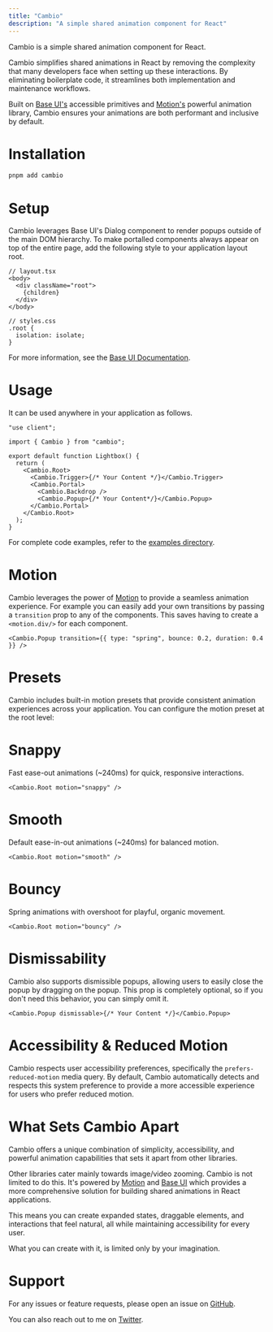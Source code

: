 ```yaml
---
title: "Cambio"
description: "A simple shared animation component for React"
---
```


<center>
  <Basic />
</center>

Cambio is a simple shared animation component for React.

Cambio simplifies shared animations in React by removing the complexity that many developers face when setting up these interactions.
By eliminating boilerplate code, it streamlines both implementation and maintenance workflows.

Built on [Base UI's](https://base-ui.com/) accessible primitives and [Motion's](https://motion.dev/) powerful animation library,
Cambio ensures your animations are both performant and inclusive by default.

# Installation

```bash
pnpm add cambio
```

# Setup

Cambio leverages Base UI's Dialog component to render popups outside of the main DOM hierarchy.
To make portalled components always appear on top of the entire page, add the following style to your application layout root.

```tsx
// layout.tsx
<body>
  <div className="root">
    {children}
  </div>
</body>

// styles.css
.root {
  isolation: isolate;
}
```

For more information, see the [Base UI Documentation](https://base-ui.com/react/overview/quick-start#set-up-portals).

# Usage

It can be used anywhere in your application as follows.

```tsx lineNumbers
"use client";

import { Cambio } from "cambio";

export default function Lightbox() {
  return (
    <Cambio.Root>
      <Cambio.Trigger>{/* Your Content */}</Cambio.Trigger>
      <Cambio.Portal>
        <Cambio.Backdrop />
        <Cambio.Popup>{/* Your Content*/}</Cambio.Popup>
      </Cambio.Portal>
    </Cambio.Root>
  );
}
```

For complete code examples, refer to the [examples directory](https://github.com/raphaelsalaja/cambio/tree/main/website/components/examples).

# Motion

Cambio leverages the power of [Motion](https://motion.dev/) to provide a seamless animation experience.
For example you can easily add your own transitions by passing a `transition` prop to any of the components.
This saves having to create a `<motion.div/>` for each component.

```tsx lineNumbers
<Cambio.Popup transition={{ type: "spring", bounce: 0.2, duration: 0.4 }} />
```

# Presets

Cambio includes built-in motion presets that provide consistent animation experiences across your application. You can configure the motion preset at the root level:

# Snappy

Fast ease-out animations (~240ms) for quick, responsive interactions.

<center>
  <Snappy />
</center>

```tsx lineNumbers
<Cambio.Root motion="snappy" />
```

# Smooth

Default ease-in-out animations (~240ms) for balanced motion.

<center>
  <Smooth />
</center>

```tsx lineNumbers
<Cambio.Root motion="smooth" />
```

# Bouncy

Spring animations with overshoot for playful, organic movement.

<center>
  <Bouncy />
</center>

```tsx lineNumbers
<Cambio.Root motion="bouncy" />
```

# Dismissability

Cambio also supports dismissible popups, allowing users to easily close the popup by dragging on the popup. This prop is completely optional, so if you don't need this behavior, you can simply omit it.

<center>
  <Dismissable />
</center>

```tsx lineNumbers
<Cambio.Popup dismissable>{/* Your Content */}</Cambio.Popup>
```

# Accessibility & Reduced Motion

Cambio respects user accessibility preferences, specifically the `prefers-reduced-motion` media query. By default, Cambio automatically detects and respects this system preference to provide a more accessible experience for users who prefer reduced motion.

<center>
  <Reduced />
</center>

# What Sets Cambio Apart

Cambio offers a unique combination of simplicity, accessibility, and powerful animation capabilities that sets it apart from other libraries.

Other libraries cater mainly towards image/video zooming. Cambio is not limited to do this. It's powered by [Motion](https://motion.dev/) and [Base UI](https://base-ui.com/) which provides a more comprehensive solution for building shared animations in React applications.

This means you can create expanded states, draggable elements, and interactions that feel natural, all while maintaining accessibility for every user.

What you can create with it, is limited only by your imagination.

# Support

For any issues or feature requests, please open an issue on [GitHub](https://github.com/raphaelsalaja/cambio).

You can also reach out to me on [Twitter](https://x.com/raphaelsalaja).
